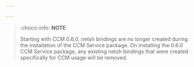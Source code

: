 ```yaml
---

---
```


> :choco-info: **NOTE**
>
> Starting with CCM 0.6.0, netsh bindings are no longer created during the installation of the CCM Service package.  On installing the 0.6.0 CCM Service package, any existing netsh bindings that were created specifically for CCM usage will be removed.
